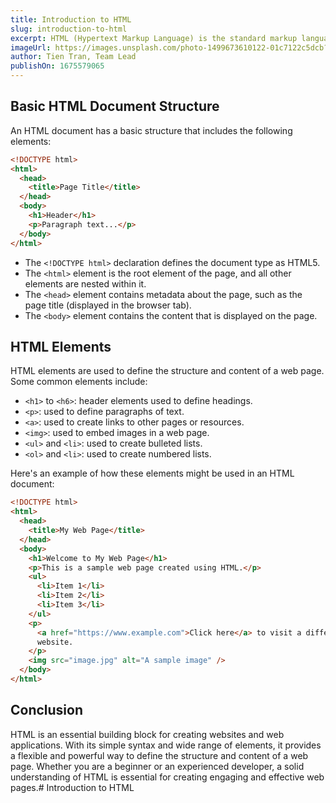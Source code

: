 ---
title: Introduction to HTML
slug: introduction-to-html
excerpt: HTML (Hypertext Markup Language) is the standard markup language used to create web pages. It provides a framework for displaying text, images, and other multimedia on the web. HTML consists of a series of tags, attributes, and elements that define the structure and content of a web page.
imageUrl: https://images.unsplash.com/photo-1499673610122-01c7122c5dcb?ixlib=rb-4.0.3&ixid=MnwxMjA3fDB8MHxwaG90by1wYWdlfHx8fGVufDB8fHx8&auto=format&fit=crop&w=1454&q=80
author: Tien Tran, Team Lead
publishOn: 1675579065
---

## Basic HTML Document Structure

An HTML document has a basic structure that includes the following elements:

```html
<!DOCTYPE html>
<html>
  <head>
    <title>Page Title</title>
  </head>
  <body>
    <h1>Header</h1>
    <p>Paragraph text...</p>
  </body>
</html>
```

- The `<!DOCTYPE html>` declaration defines the document type as HTML5.
- The `<html>` element is the root element of the page, and all other elements are nested within it.
- The `<head>` element contains metadata about the page, such as the page title (displayed in the browser tab).
- The `<body>` element contains the content that is displayed on the page.

## HTML Elements

HTML elements are used to define the structure and content of a web page. Some common elements include:

- `<h1>` to `<h6>`: header elements used to define headings.
- `<p>`: used to define paragraphs of text.
- `<a>`: used to create links to other pages or resources.
- `<img>`: used to embed images in a web page.
- `<ul>` and `<li>`: used to create bulleted lists.
- `<ol>` and `<li>`: used to create numbered lists.

Here's an example of how these elements might be used in an HTML document:

```html
<!DOCTYPE html>
<html>
  <head>
    <title>My Web Page</title>
  </head>
  <body>
    <h1>Welcome to My Web Page</h1>
    <p>This is a sample web page created using HTML.</p>
    <ul>
      <li>Item 1</li>
      <li>Item 2</li>
      <li>Item 3</li>
    </ul>
    <p>
      <a href="https://www.example.com">Click here</a> to visit a different
      website.
    </p>
    <img src="image.jpg" alt="A sample image" />
  </body>
</html>
```

## Conclusion

HTML is an essential building block for creating websites and web applications. With its simple syntax and wide range of elements, it provides a flexible and powerful way to define the structure and content of a web page. Whether you are a beginner or an experienced developer, a solid understanding of HTML is essential for creating engaging and effective web pages.# Introduction to HTML
